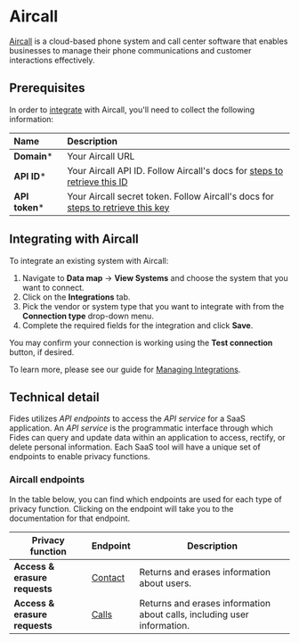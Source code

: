 # Aircall
[Aircall](https://aircall.io) is a cloud-based phone system and call center software that enables businesses to manage their phone communications and customer interactions effectively.

## Prerequisites

In order to [integrate](/docs/user-guides/integrations) with Aircall, you'll need to collect the following information:

| Name                       | Description                                                                                                                             |
| :------------------------- | :-------------------------------------------------------------------------------------------------------------------------------------- |
| **Domain***                | Your Aircall URL |
| **API ID***                 | Your Aircall API ID. Follow Aircall's docs for [steps to retrieve this ID](https://developer.aircall.io/tutorials/basic-authentication/) |
| **API token***                | Your Aircall secret token. Follow Aircall's docs for [steps to retrieve this key](https://developer.aircall.io/tutorials/basic-authentication/)  |


## Integrating with Aircall
To integrate an existing system with Aircall:

1. Navigate to **Data map** → **View Systems** and choose the system that you want to connect.
2. Click on the **Integrations** tab.
3. Pick the vendor or system type that you want to integrate with from the **Connection type** drop-down menu.
4. Complete the required fields for the integration and click **Save**. 

You may confirm your connection is working using the **Test connection** button, if desired.

To learn more, please see our guide for [Managing Integrations](/docs/user-guides/integrations/manage-integrations).

## Technical detail 

Fides utilizes _API endpoints_ to access the _API service_ for a SaaS application. An _API service_ is the programmatic interface through which Fides can query and update data within an application to access, rectify, or delete personal information. Each SaaS tool will have a unique set of endpoints to enable privacy functions. 

### Aircall endpoints
In the table below, you can find which endpoints are used for each type of privacy function. Clicking on the endpoint will take you to the documentation for that endpoint.

| Privacy function | Endpoint | Description |
|----|----|----|
| **Access & erasure requests**            | [Contact](https://developer.aircall.io/api-references/#contact) | Returns and erases information about users. |
| **Access & erasure requests**            | [Calls](https://developer.aircall.io/api-references/#call-overview) | Returns and erases information about calls, including user information. |


